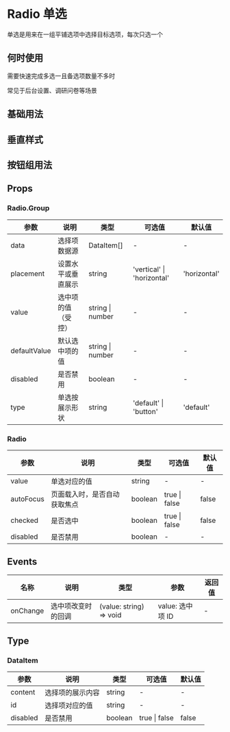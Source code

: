 # Radio 单选

单选是用来在一组平铺选项中选择目标选项，每次只选一个

## 何时使用

需要快速完成多选一且备选项数量不多时

常见于后台设置、调研问卷等场景

## 基础用法


<DemoNormal />

## 垂直样式


<DemoVertical />

## 按钮组用法


<DemoType />

## Props

### Radio.Group

| 参数         | 说明               | 类型             | 可选值                     | 默认值       |
| ------------ | ------------------ | ---------------- | -------------------------- | ------------ |
| data         | 选择项数据源       | DataItem[]       | -                          | -            |
| placement    | 设置水平或垂直展示 | string           | 'vertical' \| 'horizontal' | 'horizontal' |
| value        | 选中项的值（受控） | string \| number | -                          | -            |
| defaultValue | 默认选中项的值     | string \| number | -                          | -            |
| disabled     | 是否禁用           | boolean          | -                          | -            |
| type         | 单选按展示形状     | string           | 'default' \| 'button'      | 'default'    |

### Radio

| 参数      | 说明                         | 类型    | 可选值        | 默认值 |
| --------- | ---------------------------- | ------- | ------------- | ------ |
| value     | 单选对应的值                 | string  | -             | -      |
| autoFocus | 页面载入时，是否自动获取焦点 | boolean | true \| false | false  |
| checked   | 是否选中                     | boolean | true \| false | false  |
| disabled  | 是否禁用                     | boolean | -             | -      |

## Events

| 名称     | 说明               | 类型                    | 参数             | 返回值 |
| -------- | ------------------ | ----------------------- | ---------------- | ------ |
| onChange | 选中项改变时的回调 | (value: string) => void | value: 选中项 ID | -      |

## Type

### DataItem

| 参数     | 说明             | 类型    | 可选值        | 默认值 |
| -------- | ---------------- | ------- | ------------- | ------ |
| content  | 选择项的展示内容 | string  | -             | -      |
| id       | 选择项对应的值   | string  | -             | -      |
| disabled | 是否禁用         | boolean | true \| false | false  |
